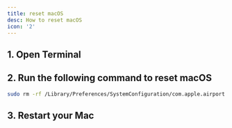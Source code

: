 ```yaml
---
title: reset macOS
desc: How to reset macOS
icon: '2'
---
```


## 1. Open Terminal

## 2. Run the following command to reset macOS

```bash
sudo rm -rf /Library/Preferences/SystemConfiguration/com.apple.airport.preferences.plist
```

## 3. Restart your Mac
